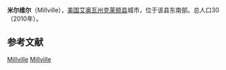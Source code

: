 {{Infobox settlement
|official_name            = 米尔维尔
|settlement_type          = 城市
|nickname                 = 
|motto                    =

<!-- Images -->
|image_skyline            = 
|imagesize                = 
|image_caption            = 
|image_flag               = 
|image_seal               =

<!-- Maps -->
|image_map = Clayton_County_Iowa_Incorporated_and_Unincorporated_areas_Millville_Highlighted.svg
|mapsize                  = 250px
|map_caption              = 所在位置
|image_map1               = 
|mapsize1                 = 
|map_caption1             =

<!-- Location -->
|subdivision_type         = 国家
|subdivision_name         = 美国
|subdivision_type1        = 州
|subdivision_name1        = 艾奥瓦州
|subdivision_type2        = 县
|subdivision_name2        = 克莱顿县
<!-- Area -->
|unit_pref                = Imperial
|area_footnotes           = 
|area_magnitude           = 
|area_total_km2           = 0.18
|area_land_km2            = 0.18
|area_water_km2           = 0

<!-- Population -->
|population_as_of         = 2010年
|population_est           = 29
|pop_est_as_of            = 2012年<ref name="2012 Pop Estimate">{{cite web|title=Population Estimates|url=http://www.census.gov/popest/data/cities/totals/2012/SUB-EST2012.html|publisher=[[United_States_Census_Bureau|United States Census Bureau]]|accessdate=2013-05-23|archive-url=https://www.webcitation.org/6HQu4Spqa?url=http://www.census.gov/popest/data/cities/totals/2012/SUB-EST2012.html|archive-date=2013-06-17|dead-url=yes}}</ref>
|population_footnotes     = 
|population_total         = 30
|population_density_km2   = 165.5
|population_density_sq_mi = 428.6

<!-- General information -->
|timezone                 = [[北美中部时区|北美中部时间(CST)]]
|utc_offset               = -6
|timezone_DST             = 北美中部夏令时间(CDT)
|utc_offset_DST           = -5
|elevation_footnotes      = 
|elevation_m              = 191
|elevation_ft             = 627
|coordinates_display      = inline,title
|coordinates_type         = region:US_type:city
|latd = 42 |latm = 42 |lats = 15 |latNS = N
|longd = 91 |longm = 4 |longs = 34 |longEW = W

}}'''米尔维尔'''（Millville），[[美国|美国]][[艾奥瓦州|艾奥瓦州]][[克萊頓縣_(愛阿華州)|克莱顿县]]城市，位于该县东南部。总人口30（2010年）。

==参考文献==
{{reflist}}

{{克萊頓縣 (艾奧瓦州)}}

[[Category:艾奧瓦州城市|Millville]]
[[Category:克萊頓縣城市_(艾奧瓦州)|Millville]]